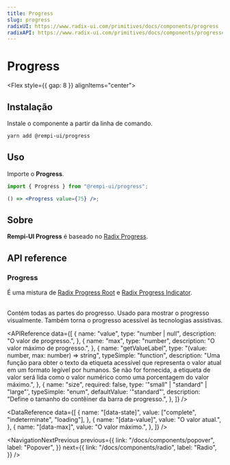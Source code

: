 ```yaml
---
title: Progress
slug: progress
radixUI: https://www.radix-ui.com/primitives/docs/components/progress
radixAPI: https://www.radix-ui.com/primitives/docs/components/progress#api-reference
---
```


# Progress

<Description text="Exibe um indicador que mostra o progresso de conclusão de uma tarefa, geralmente exibido como uma barra de progresso." />

<Flex style={{ gap: 8 }} alignItems="center">
  <RadixUI href="https://www.radix-ui.com/primitives/docs/components/progress" />
  <RadixAPI href="https://www.radix-ui.com/primitives/docs/components/progress#api-reference" />
  <SelectVersion />
</Flex>

<PreviewComponent name="progress" />

## Instalação

Instale o componente a partir da linha de comando.

```bash
yarn add @rempi-ui/progress
```

## Uso

Importe o <strong>Progress</strong>.

```jsx
import { Progress } from "@rempi-ui/progress";

() => <Progress value={75} />;
```

## Sobre

<strong>Rempi-UI Progress</strong> é baseado no [Radix Progress](https://www.radix-ui.com/primitives/docs/components/progress).

## API reference

### Progress

É uma mistura de [Radix Progress Root](https://www.radix-ui.com/primitives/docs/components/progress#root) e [Radix Progress Indicator](https://www.radix-ui.com/primitives/docs/components/progress#indicator).<br/><br/>

Contém todas as partes do progresso. Usado para mostrar o progresso visualmente. Também torna o progresso acessível às tecnologias assistivas.

<MoreInfo
  componentName="Radix Progress Root"
  componentLink="https://www.radix-ui.com/primitives/docs/components/progress#root"
/>
<MoreInfo
  componentName="Radix Progress Indicator"
  componentLink="https://www.radix-ui.com/primitives/docs/components/progress#indicator"
/>

<APIReference
  data={[
    {
      name: "value",
      type: "number | null",
      description: "O valor de progresso.",
    },
    {
      name: "max",
      type: "number",
      description: "O valor máximo de progresso.",
    },
    {
      name: "getValueLabel",
      type: "(value: number, max: number) => string",
      typeSimple: "function",
      description:
        "Uma função para obter o texto da etiqueta acessível que representa o valor atual em um formato legível por humanos. Se não for fornecida, a etiqueta de valor será lida como o valor numérico como uma porcentagem do valor máximo.",
    },
    {
      name: "size",
      required: false,
      type: '"small" | "standard" | "large"',
      typeSimple: "enum",
      defaultValue: '"standard"',
      description: "Define o tamanho do contêiner da barra de progresso.",
    },
  ]}
/>

<DataReference
  data={[
    {
      name: "[data-state]",
      value: ["complete", "indeterminate", "loading"],
    },
    {
      name: "[data-value]",
      value: "O valor atual.",
    },
    {
      name: "[data-max]",
      value: "O valor máximo.",
    },
  ]}
/>

<NavigationNextPrevious
  previous={{
    link: "/docs/components/popover",
    label: "Popover",
  }}
  next={{
    link: "/docs/components/radio",
    label: "Radio",
  }}
/>
